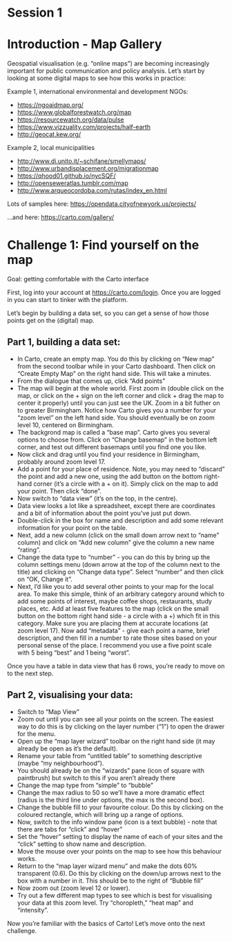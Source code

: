 # Session 1 {-}

# Introduction - Map Gallery

Geospatial visualisation (e.g. "online maps") are becoming increasingly important for public communication and policy analysis. Let's start by looking at some digital maps to see how this works in practice:

Example 1, international environmental and development NGOs: 

- <https://ngoaidmap.org/>
- <https://www.globalforestwatch.org/map>
- <https://resourcewatch.org/data/pulse>
- <https://www.vizzuality.com/projects/half-earth>
- <http://geocat.kew.org/>

Example 2, local municipalities

- <http://www.di.unito.it/~schifane/smellymaps/>
- <http://www.urbandisplacement.org/migrationmap>
- <https://qhood01.github.io/nycSQF/>
- <http://openseweratlas.tumblr.com/map>
- <http://www.arqueocordoba.com/rutas/index_en.html>

Lots of samples here: <https://opendata.cityofnewyork.us/projects/>
  
...and here: <https://carto.com/gallery/>

# Challenge 1: Find yourself on the map

Goal: getting comfortable with the Carto interface

First, log into your account at <https://carto.com/login>. Once you are logged in you can start to tinker with the platform.

Let's begin by building a data set, so you can get a sense of how those points get on the (digital) map.

## Part 1, building a data set:
- In Carto, create an empty map. You do this by clicking on "New map" from the second toolbar while in your Carto dashboard. Then click on "Create Empty Map" on the right hand side. This will take a minutes.
- From the dialogue that comes up, click "Add points"
- The map will begin at the whole world. First zoom in (double click on the map, or click on the + sign on the left corner and click + drag the map to center it properly) until you can just see the UK. Zoom in a bit futher on to greater Birmingham. Notice how Carto gives you a number for your "zoom level" on the left hand side. You should eventually be on zoom level 10, centered on Birmingham.
- The backgrond map is called a "base map". Carto gives you several options to choose from. Click on "Change basemap" in the bottom left corner, and test out different basemaps until you find one you like.
- Now click and drag until you find your residence in Birmingham, probably around zoom level 17.
- Add a point for your place of residence. Note, you may need to "discard" the point and add a new one, using the add button on the bottom right-hand corner (it's a circle with a + on it). Simply click on the map to add your point. Then click "done".
- Now switch to "data view" (it's on the top, in the centre).
- Data view looks a lot like a spreadsheet, except there are coordinates and a bit of information about the point you've just put down.
- Double-click in the box for name and description and add some relevant information for your point on the table.
- Next, add a new column (click on the small down arrow next to "name" column) and click on "Add new column" give the column a new name "rating". 
- Change the data type to "number" - you can do this by bring up the column settings menu (down arrow at the top of the column next to the title) and clicking on "Change data type". Select "number" and then click on "OK, Change it".
- Next, I'd like you to add several other points to your map for the local area. To make this simple, think of an arbitrary category around which to add some points of interest, maybe coffee shops, restaurants, study places, etc. Add at least five features to the map (click on the small button on the bottom right hand side - a circle with a +) which fit in this category. Make sure you are placing them at accurate locations (at zoom level 17). Now add "metadata" - give each point a name, brief description, and then fill in a number to rate those sites based on your personal sense of the place. I recommend you use a five point scale with 5 being "best" and 1 being "worst". 

Once you have a table in data view that has 6 rows, you're ready to move on to the next step.

## Part 2, visualising your data:
- Switch to "Map View"
- Zoom out until you can see all your points on the screen. The easiest way to do this is by clicking on the layer number ("1") to open the drawer for the menu.
- Open up the "map layer wizard" toolbar on the right hand side (it may already be open as it's the default).
- Rename your table from "untitled table" to something descriptive (maybe "my neighbourhood").
- You should already be on the "wizards" pane (icon of square with paintbrush) but switch to this if you aren't already there
- Change the map type from "simple" to "bubble"
- Change the max radius to 50 so we'll have a more dramatic effect (radius is the third line under options, the max is the second box).
- Change the bubble fill to your favourite colour. Do this by clicking on the coloured rectangle, which will bring up a range of options.
- Now, switch to the info window pane (icon is a text bubble) - note that there are tabs for "click" and "hover"
- Set the "hover" setting to display the name of each of your sites and the "click" setting to show name and description.
- Move the mouse over your points on the map to see how this behaviour works.
- Return to the "map layer wizard menu" and make the dots 60% transparent (0.6). Do this by clicking on the down/up arrows next to the box with a number in it. This should be to the right of "Bubble fill"
- Now zoom out (zoom level 12 or lower).
- Try out a few different map types to see which is best for visualising your data at this zoom level. Try "choropleth," "heat map" and "intensity".

Now you're familiar with the basics of Carto! Let's move onto the next challenge.
